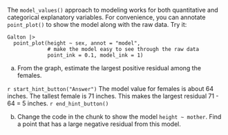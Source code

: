 ::: {.callout-tip #lck-9-04 collapse=true}

The `model_values()` approach to modeling works for both quantitative and categorical explanatory variables. For convenience, you can annotate `point_plot()` to show the model along with the raw data. Try it:

:::: {#lst-resid-point-plot}
```webr-r
Galton |> 
  point_plot(height ~ sex, annot = "model",
             # make the model easy to see through the raw data
             point_ink = 0.1, model_ink = 1)
```
:::

a. From the graph, estimate the largest positive residual among the females.

`r start_hint_button("Answer")`
The model value for females is about 64 inches. The tallest female is 71 inches. This makes the largest residual 71 - 64 = 5 inches.
`r end_hint_button()`

b. Change the code in the chunk to show the model `height ~ mother`. Find a point that has a large negative residual from this model.

:::

